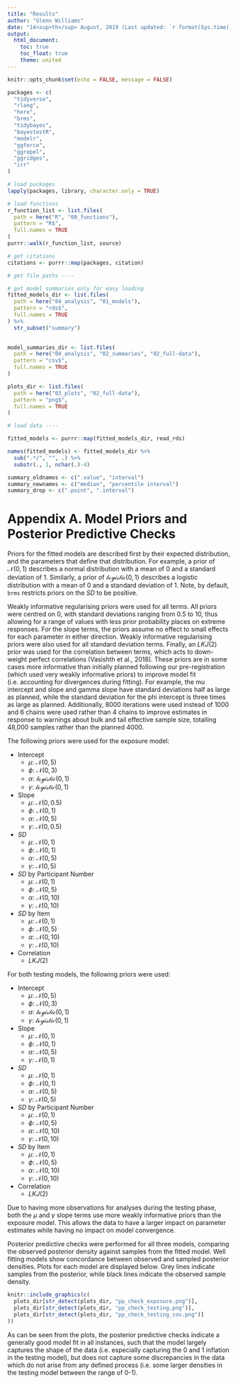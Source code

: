```yaml
---
title: "Results"
author: "Glenn Williams"
date: "14<sup>th</sup> August, 2019 (Last updated: `r format(Sys.time(), '%d<sup>th</sup> %B, %Y')`)"
output: 
  html_document:
    toc: true
    toc_float: true
    theme: united
---
```


```r
knitr::opts_chunk$set(echo = FALSE, message = FALSE)

packages <- c(
  "tidyverse",
  "rlang",
  "here",
  "brms",
  "tidybayes",
  "bayestestR",
  "modelr",
  "ggforce",
  "ggrepel",
  "ggridges",
  "irr"
)

# load packages
lapply(packages, library, character.only = TRUE)

# load functions
r_function_list <- list.files(
  path = here("R", "00_functions"), 
  pattern = "R$",
  full.names = TRUE
)
purrr::walk(r_function_list, source)

# get citations
citations <- purrr::map(packages, citation)

# get file paths ----

# get model summaries only for easy loading
fitted_models_dir <- list.files(
  path = here("04_analysis", "01_models"),
  pattern = "rds$",
  full.names = TRUE
) %>% 
  str_subset("summary")
  

model_summaries_dir <- list.files(
  path = here("04_analysis", "02_summaries", "02_full-data"),
  pattern = "csv$",
  full.names = TRUE
)

plots_dir <- list.files(
  path = here("03_plots", "02_full-data"),
  pattern = "png$",
  full.names = TRUE
)

# load data ----

fitted_models <- purrr::map(fitted_models_dir, read_rds)

names(fitted_models) <- fitted_models_dir %>% 
  sub(".*/", "", .) %>% 
  substr(., 1, nchar(.)-4)
```

```r
summary_oldnames <- c(".value", "interval")
summary_newnames <- c("median", "percentile interval")
summary_drop <- c(".point", ".interval")
```

# Appendix A. Model Priors and Posterior Predictive Checks

Priors for the fitted models are described first by their expected distribution, and the parameters that define that distribution. For example, a prior of $\mathcal{N}(0, 1)$ describes a normal distribution with a mean of 0 and a standard deviation of 1. Similarly, a prior of $\mathcal{logistic}(0, 1)$ describes a logistic distribution with a mean of 0 and a standard deviation of 1. Note, by default, `brms` restricts priors on the *SD* to be positive.

Weakly informative regularising priors were used for all terms. All priors were centred on 0, with standard deviations ranging from 0.5 to 10, thus allowing for a range of values with less prior probability places on extreme responses. For the slope terms, the priors assume no effect to small effects for each parameter in either direction. Weakly informative regularising priors were also used for all standard deviation terms. Finally, an $LKJ(2)$ prior was used for the correlation between terms, which acts to down-weight perfect correlations (Vasishth et al., 2018). These priors are in some cases more informative than initially planned following our pre-registration (which used very weakly informative priors) to improve model fit (i.e. accounting for divergences during fitting). For example, the mu intercept and slope and gamma slope have standard deviations half as large as planned, while the standard deviation for the phi intercept is three times as large as planned. Additionally, 8000 iterations were used instead of 1000 and 6 chains were used rather than 4 chains to improve estimates in response to warnings about bulk and tail effective sample size, totalling 48,000 samples rather than the planned 4000.

The following priors were used for the exposure model:

- Intercept
  - $\mu$: $\mathcal{N}(0, 5)$
  - $\phi$: $\mathcal{N}(0, 3)$
  - $\alpha$: $\mathcal{logistic}(0, 1)$
  - $\gamma$: $\mathcal{logistic}(0, 1)$
- Slope
  - $\mu$: $\mathcal{N}(0, 0.5)$
  - $\phi$: $\mathcal{N}(0, 1)$
  - $\alpha$: $\mathcal{N}(0, 5)$
  - $\gamma$: $\mathcal{N}(0, 0.5)$
- *SD*
  - $\mu$: $\mathcal{N}(0, 1)$
  - $\phi$: $\mathcal{N}(0, 1)$
  - $\alpha$: $\mathcal{N}(0, 5)$
  - $\gamma$: $\mathcal{N}(0, 5)$
- *SD* by Participant Number
  - $\mu$: $\mathcal{N}(0, 1)$
  - $\phi$: $\mathcal{N}(0, 5)$
  - $\alpha$: $\mathcal{N}(0, 10)$
  - $\gamma$: $\mathcal{N}(0, 10)$
- *SD* by Item
  - $\mu$: $\mathcal{N}(0, 1)$
  - $\phi$: $\mathcal{N}(0, 5)$
  - $\alpha$: $\mathcal{N}(0, 10)$
  - $\gamma$: $\mathcal{N}(0, 10)$
- Correlation
  - $LKJ(2)$

For both testing models, the following priors were used:

- Intercept
  - $\mu$: $\mathcal{N}(0, 5)$
  - $\phi$: $\mathcal{N}(0, 3)$
  - $\alpha$: $\mathcal{logistic}(0, 1)$
  - $\gamma$: $\mathcal{logistic}(0, 1)$
- Slope
  - $\mu$: $\mathcal{N}(0, 1)$
  - $\phi$: $\mathcal{N}(0, 1)$
  - $\alpha$: $\mathcal{N}(0, 5)$
  - $\gamma$: $\mathcal{N}(0, 1)$
- *SD*
  - $\mu$: $\mathcal{N}(0, 1)$
  - $\phi$: $\mathcal{N}(0, 1)$
  - $\alpha$: $\mathcal{N}(0, 5)$
  - $\gamma$: $\mathcal{N}(0, 5)$
- *SD* by Participant Number
  - $\mu$: $\mathcal{N}(0, 1)$
  - $\phi$: $\mathcal{N}(0, 5)$
  - $\alpha$: $\mathcal{N}(0, 10)$
  - $\gamma$: $\mathcal{N}(0, 10)$
- *SD* by Item
  - $\mu$: $\mathcal{N}(0, 1)$
  - $\phi$: $\mathcal{N}(0, 5)$
  - $\alpha$: $\mathcal{N}(0, 10)$
  - $\gamma$: $\mathcal{N}(0, 10)$
- Correlation
  - $LKJ(2)$
  
Due to having more observations for analyses during the testing phase, both the $\mu$ and $\gamma$ slope terms use more weakly informative priors than the exposure model. This allows the data to have a larger impact on parameter estimates while having no impact on model convergence. 

Posterior predictive checks were performed for all three models, comparing the observed posterior density against samples from the fitted model. Well fitting models show concordance between observed and sampled posterior densities. Plots for each model are displayed below. Grey lines indicate samples from the posterior, while black lines indicate the observed sample density.

```r
knitr::include_graphics(c(
  plots_dir[str_detect(plots_dir, "pp_check_exposure.png")],
  plots_dir[str_detect(plots_dir, "pp_check_testing.png")],
  plots_dir[str_detect(plots_dir, "pp_check_testing_cov.png")]
))
```

As can be seen from the plots, the posterior predictive checks indicate a generally good model fit in all instances, such that the model largely captures the shape of the data (i.e. especially capturing the 0 and 1 inflation in the testing model), but does not capture some discrepancies in the data which do not arise from any defined process (i.e. some larger densities in the testing model between the range of 0-1).
